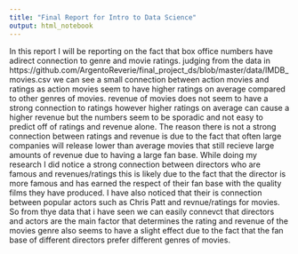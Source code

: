 ```yaml
---
title: "Final Report for Intro to Data Science"
output: html_notebook
---
```


In this report I will be reporting on the fact that box office numbers have adirect connection to genre and movie ratings.
judging from the data in https://github.com/ArgentoReverie/final_project_ds/blob/master/data/IMDB_movies.csv we can see a small connection between action movies and ratings as action movies seem to have higher ratings on average compared to other genres of movies. 
revenue of movies does not seem to have a strong connection to ratings however higher ratings on average can cause a higher revenue but the numbers seem to be sporadic and not easy to predict off of ratings and revenue alone. 
The reason there is not a strong connection between ratings and revenue is due to the fact that often large companies will release lower than average movies that still recieve large amounts of revenue due to having a large fan base. 
While doing my research I did notice a strong connection between directors who are famous and revenues/ratings this is likely due to the fact that the director is more famous and has earned the respect of their fan base with the quality films they have produced.
I have also noticed that their is connection between popular actors such as Chris Patt and revnue/ratings for movies.
So from thye data that i have seen we can easily connevct that directors and actors are the main factor that determines the rating and revenue of the movies genre also seems to have a slight effect due to the fact that the fan base of different directors prefer different genres of movies.
